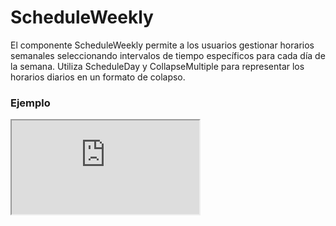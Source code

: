
# ScheduleWeekly

El componente ScheduleWeekly permite a los usuarios gestionar horarios semanales seleccionando intervalos de tiempo específicos para cada día de la semana. Utiliza ScheduleDay y CollapseMultiple para representar los horarios diarios en un formato de colapso.

### Ejemplo

<Iframe src="https://fenextjs-component-storybook.vercel.app/iframe.html?args=&id=schedule-scheduleweekly--index&viewMode=story" />

### Importacion

Para importar el componente ScheduleWeekly, se puede hacer desde fenextjs

```tsx copy
import { ScheduleWeekly } from "fenextjs";
```

### Parametros

| Parametro | Tipo | Requerido | Default | Descripcion |
| --------- | ---- | --------- | ------- | ----------- |
| className | string | no | '' | Clase CSS para personalizar el contenedor del componente ScheduleWeekly. |
| title | ReactNode | no | 'Schedule Weekly' | Título del componente ScheduleWeekly. |
| defaultValue | ScheduleWeeklyValueType | no | \{\} | Valor inicial del horario semanal, estructurado por días de la semana. |
| value | ScheduleWeeklyValueType | no | undefined | Valor actual del horario semanal, usado para el control del componente desde el exterior. |
| onChange | (v: ScheduleWeeklyValueType) =\> void | no | N/A | Función callback para manejar cambios en el valor del horario semanal. |
| CollapseMultipleProps | Omit\<CollapseMultipleProps, 'items'\> | no | \{ name: 'schedule', type: 'radio', defaultActive: 0 \} | Props para personalizar el comportamiento del componente CollapseMultiple que envuelve cada día de la semana. |
| onParseHeaderDay | (v: DaysEnum) =\> ReactNode | no | undefined | Función para personalizar el encabezado de cada día de la semana en el colapso. |

### Storybook

Para ver el storybook del componente lo puede hacer con este [link](https://fenextjs-component-storybook.vercel.app/?path=/story/schedule-scheduleweekly--index)

### Usos

- Uso básico del ScheduleWeekly

```tsx copy
<ScheduleWeekly onChange={(value) => console.log(value)} />
```

- ScheduleWeekly con título personalizado

```tsx copy
<ScheduleWeekly title="Horario Semanal" />
```

- ScheduleWeekly con CollapseMultipleProps personalizados

```tsx copy
<ScheduleWeekly CollapseMultipleProps={{ type: 'checkbox', defaultActive: [0, 1] }} />
```


